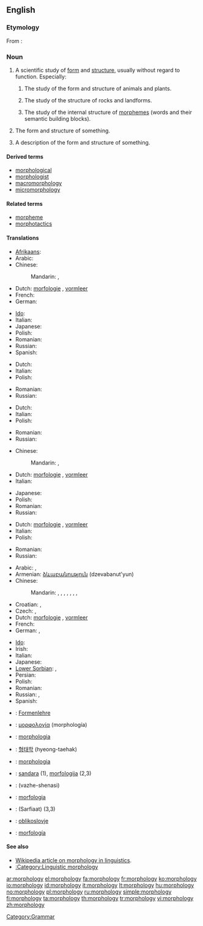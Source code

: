 ==English==

===Etymology===
From {{etyl|grc}}: {{prefix|morpho|-logy|lang=en}}

===Noun===
{{wikipedia}}
{{en-noun|morpholog|ies|-}}

# {{uncountable}} A scientific study of [[form]] and [[structure]], usually without regard to function. Especially:
## {{biology}} The study of the form and structure of animals and plants.
## {{geology}} The study of the structure of rocks and landforms.
## {{linguistics}} The study of the internal structure of [[morpheme]]s (words and their semantic building blocks).
# {{countable}} The form and structure of something.
# {{countable}} A description of the form and structure of something.

====Derived terms====
* [[morphological]]
* [[morphologist]]
* [[macromorphology]]
* [[micromorphology]]

====Related terms====
* [[morpheme]]
* [[morphotactics]]

====Translations====
{{trans-top|a scientific study of form and structure}}
* [[Afrikaans]]: {{t-|af|morfologie|xs=Afrikaans}}
* Arabic: {{t|ar|مورفولوجيا|f|tr=murfulujya}}
* Chinese:
*: Mandarin: {{t-|cmn|形態學|sc=Hani}},  {{t-|cmn|形态学|tr=xíngtàixué|sc=Hani}}
* Dutch: [[morfologie]] {{f}}, [[vormleer]]
* French: {{t+|fr|morphologie|f}}
* German: {{t+|de|Morphologie|f}}
{{trans-mid}}
* [[Ido]]: {{t+|io|morfologio|xs=Ido}}
* Italian: {{t+|it|morfologia|f}}
* Japanese: {{t-|ja|形態学|tr=けいたいがく, keitaigaku}}
* Polish: {{t-|pl|morfologia|f}}
* Romanian: {{t|ro|morfologie|f}}
* Russian: {{t+|ru|морфология|f|tr=morfológija}}
* Spanish: {{t+|es|morfología|f}}
{{trans-bottom}}

{{trans-top|the form and structure of something}}
* Dutch: {{t+|nl|morfologie|f}}
* Italian: {{t+|it|morfologia|f}}
* Polish: {{t-|pl|morfologia|f}}
{{trans-mid}}
* Romanian: {{t|ro|morfologie|f}}
* Russian: {{t+|ru|морфология|f|tr=morfológija}}
{{trans-bottom}}

{{trans-top|a description of the form and structure of something}}
* Dutch: {{t+|nl|morfologie|f}}
* Italian: {{t+|it|morfologia}}
* Polish: {{t-|pl|morfologia|f}}
{{trans-mid}}
* Romanian: {{t|ro|morfologie|f}}
* Russian: {{t+|ru|морфология|f|tr=morfológija}}
{{trans-bottom}}

{{trans-top|biological study of the form and structure}}
* Chinese:
*: Mandarin: {{t-|cmn|形態學|sc=Hani}},  {{t-|cmn|形态学|tr=xíngtàixué|sc=Hani}}
* Dutch: [[morfologie]] {{f}}, [[vormleer]]
* Italian: {{t+|it|morfologia|f}}
{{trans-mid}}
* Japanese: {{t-|ja|形態学|tr=けいたいがく, keitaigaku}}
* Polish: {{t-|pl|morfologia|f}}
* Romanian: {{t|ro|morfologie|f}}
* Russian: {{t+|ru|морфология|f|tr=morfológija}}
{{trans-bottom}}

{{trans-top|geological study of the form and structure}}
* Dutch: [[morfologie]] {{f}}, [[vormleer]]
* Italian: {{t+|it|morfologia}}
* Polish: {{t-|pl|morfologia|f}}
{{trans-mid}}
* Romanian: {{t|ro|morfologie|f}}
* Russian: {{t+|ru|морфология|f|tr=morfológija}}
{{trans-bottom}}

{{trans-top|linguistic study of the form and structure}}
* Arabic: {{t|ar|صرف|m|tr=Sarf}},  {{t|ar|مورفولوجيا|f|tr=murfulujya}}
* Armenian: [[ձևաբանություն]] (dzevabanut'yun)
* Chinese:
*: Mandarin: {{t-|cmn|形態學|sc=Hani}},  {{t-|cmn|形态学|tr=xíngtàixué|sc=Hani}},  {{t|cmn|構詞學|sc=Hani}},  {{t|cmn|构词学|tr=gòucíxué|sc=Hani}},  {{t|cmn|詞型變化|sc=Hani}},  {{t|cmn|词型变化|tr=cíxíngbiànhuà|sc=Hani}},  {{t|cmn|語形學|sc=Hani}},  {{t|cmn|语形学|tr=yǔxíngxué|sc=Hani}}
* Croatian: {{t|hr|oblikoslovlje|n}},  {{t+|hr|morfologija|f}}
* Czech: {{t-|cs|morfologie|f}}, {{t-|cs|tvarosloví|n}}
* Dutch: [[morfologie]] {{f}}, [[vormleer]]
* French: {{t+|fr|morphologie|f}}
* German: {{t+|de|Morphologie|f}},  {{t|de|Wortbildung|f}}
{{trans-mid}}
* [[Ido]]: {{t+|io|morfologio|xs=Ido}}
* Irish: {{t|ga|moirfeolaíocht|f|xs=Irish}}
* Italian: {{t+|it|morfologia|f}}
* Japanese: {{t-|ja|形態論|tr=けいたいろん, keitairon}}
* [[Lower Sorbian]]: {{tø|dsb|słowoskład|m}},  {{tø|dsb|morfologija |f}}
* Persian: {{t|fa|صرف|xs=Persian}}
* Polish: {{t-|pl|morfologia|f}}
* Romanian: {{t|ro|morfologie|f}}
* Russian: {{t+|ru|морфология|f|tr=morfológija}},  {{t|ru|словообразование|n|tr=slovoobrazovánije}}
* Spanish: {{t+|es|morfología|f}}
{{trans-bottom}}

{{checktrans-top}}
* {{ttbc|German}}: [[Formenlehre]] {{f}}
* {{ttbc|Greek}}: [[μορφολογία]] (morphología) {{f}}
* {{ttbc|Interlingua}}: [[morphologia]]
{{checktrans-mid}}
* {{ttbc|Korean}}: [[형태학]] (hyeong-taehak)
* {{ttbc|Latin}}: [[morphologia]]
* {{ttbc|Lithuanian}}: [[sandara]] {{f}} (1), [[morfologija]] {{f}} (2,3)
* {{ttbc|Persian}}: {{fa-Arab|[[واژهشناسی]]}} (vazhe-shenasi)
* {{ttbc|Portuguese}}: [[morfologia]] {{f}}
* {{ttbc|Sindhi}}: {{sd-Arab|[[صرفيات]]}} (Sarfiaat) {{f}} (3,3)
* {{ttbc|Slovene}}: [[oblikoslovje]]
* {{ttbc|Spanish}}: [[morfología]] {{f}}
{{checktrans-bottom}}

====See also====
* [[w:morphology (linguistics)| Wikipedia article on morphology in linguistics]].
* [[:Category:Linguistic morphology]]

[[Category:Grammar]]

[[ar:morphology]]
[[el:morphology]]
[[fa:morphology]]
[[fr:morphology]]
[[ko:morphology]]
[[io:morphology]]
[[id:morphology]]
[[it:morphology]]
[[lt:morphology]]
[[hu:morphology]]
[[no:morphology]]
[[pl:morphology]]
[[ru:morphology]]
[[simple:morphology]]
[[fi:morphology]]
[[ta:morphology]]
[[th:morphology]]
[[tr:morphology]]
[[vi:morphology]]
[[zh:morphology]]